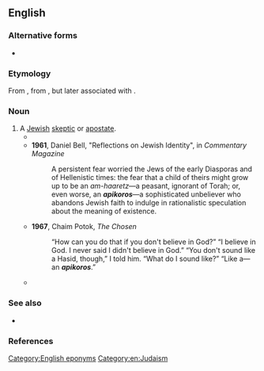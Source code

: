 ==English==

===Alternative forms===
* {{l|en|Apikoros}}

===Etymology===
From {{etyl|he|en}} {{m|he|אֶפִּיקוֹרוֹס||heretic|tr='epikóros}}, from {{etyl|grc|en}} {{m|grc|Ἐπίκουρος||[[Epicurus]]}}, but later associated with {{cog|arc|אַפְקֵר||to abandon|tr=ʾap̄ḳēr}}.

===Noun===
{{en-noun|apikorsim}}

# A [[Jewish]] [[skeptic]] or [[apostate]].
#* {{quote-text|en|year=1882|author=Paul Isaac Hershon (tr.)|title=Treasures of the Talmud|page=48|passage=And these are they that have no portion in the world to come: He who says that the revivification of the dead cannot be proved from the Law, and that the Law is not from heaven, and an '''Apikoros''' (that is, one that does not fully believe in the Law).}}
#* '''1961''', Daniel Bell, "Reflections on Jewish Identity", in ''Commentary Magazine''
#*: A persistent fear worried the Jews of the early Diasporas and of Hellenistic times: the fear that a child of theirs might grow up to be an ''am-haaretz''—a peasant, ignorant of Torah; or, even worse, an '''''apikoros'''''—a sophisticated unbeliever who abandons Jewish faith to indulge in rationalistic speculation about the meaning of existence.
#* '''1967''', Chaim Potok, ''The Chosen''
#*: “How can you do that if you don't believe in God?” “I believe in God. I never said I didn't believe in God.” “You don't sound like a Hasid, though,” I told him. “What do I sound like?” “Like a—an '''''apikoros'''''.”
#* {{quote-text|en|year=2005|author=Ruth Fredman Cernea (ed.)|title=The Great Latke-Hamantash Debate|page=203|passage=Others prefer cherry, apricot, or apple, but even these innovations are rejected by the modern '''''apikoros''''', the child raised in America who sees chocolate as the only possible substance that should be stuffed inside the hamantash.}}

===See also===
* {{l|en|min}}

===References===
<references/>

[[Category:English eponyms]]
[[Category:en:Judaism]]